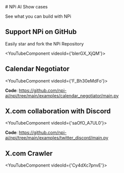 
<Todo />
# NPi AI Show cases

See what you can build with NPi

## Support NPi on GitHub

Easily star and fork the NPi Repository

<YouTubeComponent videoId={'blerGX_XjQM'}></YouTubeComponent>

## Calendar Negotiator

<YouTubeComponent videoId={'F_Bh30eMdFo'}></YouTubeComponent>

**Code**: https://github.com/npi-ai/npi/tree/main/examples/calendar_negotiator/main.py

## X.com collaboration with Discord

<YouTubeComponent videoId={'saOfO_A7UL0'}></YouTubeComponent>

**Code**: https://github.com/npi-ai/npi/tree/main/examples/twitter_discord/main.py


## X.com Crawler

<YouTubeComponent videoId={'Cy4dXc7pnvE'}></YouTubeComponent>

<FeatureRequest />
